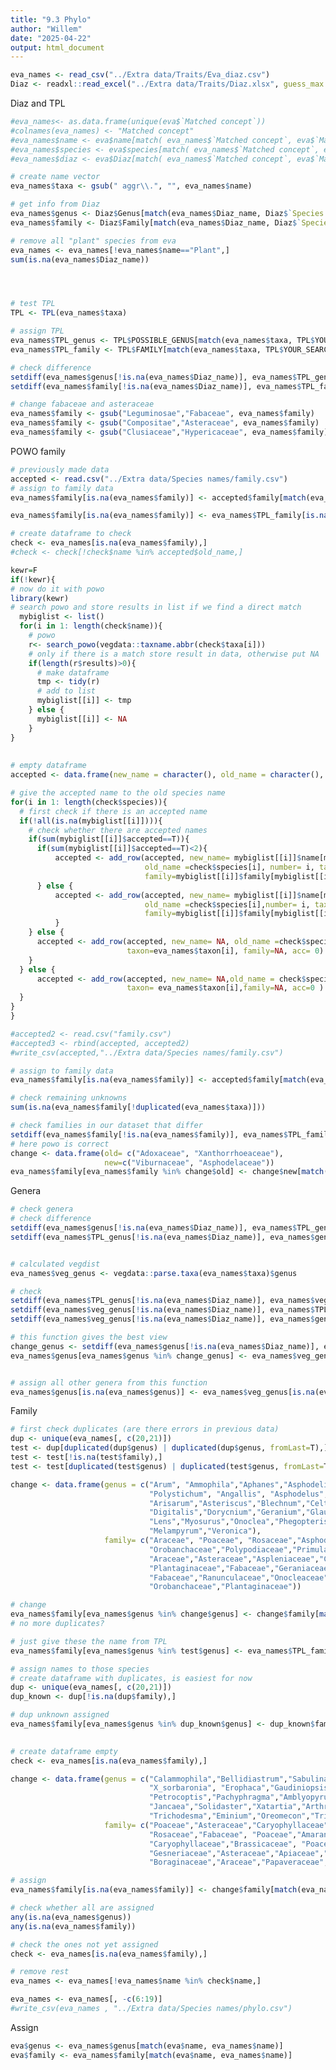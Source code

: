---
title: "9.3 Phylo"
author: "Willem"
date: "2025-04-22"
output: html_document
---
```{r}
eva_names <- read_csv("../Extra data/Traits/Eva_diaz.csv")
Diaz <- readxl::read_excel("../Extra data/Traits/Diaz.xlsx", guess_max = min(2000, n_max = NULL))

```


Diaz and TPL
```{r}
#eva_names<- as.data.frame(unique(eva$`Matched concept`))
#colnames(eva_names) <- "Matched concept"
#eva_names$name <- eva$name[match( eva_names$`Matched concept`, eva$`Matched concept`)]
#eva_names$species <- eva$species[match( eva_names$`Matched concept`, eva$`Matched concept`)]
#eva_names$diaz <- eva$Diaz[match( eva_names$`Matched concept`, eva$`Matched concept`)]

# create name vector
eva_names$taxa <- gsub(" aggr\\.", "", eva_names$name)

# get info from Diaz
eva_names$genus <- Diaz$Genus[match(eva_names$Diaz_name, Diaz$`Species name standardized against TPL`)]
eva_names$family <- Diaz$Family[match(eva_names$Diaz_name, Diaz$`Species name standardized against TPL`)]

# remove all "plant" species from eva
eva_names <- eva_names[!eva_names$name=="Plant",]
sum(is.na(eva_names$Diaz_name))




# test TPL
TPL <- TPL(eva_names$taxa)

# assign TPL
eva_names$TPL_genus <- TPL$POSSIBLE_GENUS[match(eva_names$taxa, TPL$YOUR_SEARCH)]
eva_names$TPL_family <- TPL$FAMILY[match(eva_names$taxa, TPL$YOUR_SEARCH)]

# check difference
setdiff(eva_names$genus[!is.na(eva_names$Diaz_name)], eva_names$TPL_genus[!is.na(eva_names$Diaz_name)])
setdiff(eva_names$family[!is.na(eva_names$Diaz_name)], eva_names$TPL_family[!is.na(eva_names$Diaz_name)])

# change fabaceae and asteraceae
eva_names$family <- gsub("Leguminosae","Fabaceae", eva_names$family)
eva_names$family <- gsub("Compositae","Asteraceae", eva_names$family)
eva_names$family <- gsub("Clusiaceae","Hypericaceae", eva_names$family)
```



POWO family
```{r}
# previously made data
accepted <- read.csv("../Extra data/Species names/family.csv")
# assign to family data
eva_names$family[is.na(eva_names$family)] <- accepted$family[match(eva_names$name[is.na(eva_names$family)], accepted$old_name)]

eva_names$family[is.na(eva_names$family)] <- eva_names$TPL_family[is.na(eva_names$family)] 

# create dataframe to check
check <- eva_names[is.na(eva_names$family),]
#check <- check[!check$name %in% accepted$old_name,]

kewr=F
if(!kewr){
# now do it with powo
library(kewr)
# search powo and store results in list if we find a direct match
  mybiglist <- list()
  for(i in 1: length(check$name)){
    # powo
    r<- search_powo(vegdata::taxname.abbr(check$taxa[i]))
    # only if there is a match store result in data, otherwise put NA
    if(length(r$results)>0){
      # make dataframe
      tmp <- tidy(r)
      # add to list
      mybiglist[[i]] <- tmp
    } else {
      mybiglist[[i]] <- NA
    }
} 
  
  
# empty dataframe
accepted <- data.frame(new_name = character(), old_name = character(), number= numeric(), taxon= character(), family= character(), acc = numeric())

# give the accepted name to the old species name
for(i in 1: length(check$species)){
  # first check if there is an accepted name
  if(!all(is.na(mybiglist[[i]]))){
    # check whether there are accepted names
    if(sum(mybiglist[[i]]$accepted==T)){
      if(sum(mybiglist[[i]]$accepted==T)<2){
          accepted <- add_row(accepted, new_name= mybiglist[[i]]$name[mybiglist[[i]]$accepted==T],
                              old_name =check$species[i], number= i, taxon= eva_names$taxon[i],
                              family=mybiglist[[i]]$family[mybiglist[[i]]$accepted==T], acc= 1)
      } else {
          accepted <- add_row(accepted, new_name= mybiglist[[i]]$name[mybiglist[[i]]$accepted==T],
                              old_name =check$species[i],number= i, taxon= eva_names$taxon[i],
                              family=mybiglist[[i]]$family[mybiglist[[i]]$accepted==T],  acc= 2) 
          }
    } else {
      accepted <- add_row(accepted, new_name= NA, old_name =check$species[i] ,  number= i,
                          taxon=eva_names$taxon[i], family=NA, acc= 0)
    }
  } else {
      accepted <- add_row(accepted, new_name= NA,old_name = check$species[i],  number= i, 
                          taxon= eva_names$taxon[i],family=NA, acc=0 )
  } 
}
}

#accepted2 <- read.csv("family.csv")
#accepted3 <- rbind(accepted, accepted2)
#write_csv(accepted,"../Extra data/Species names/family.csv")

# assign to family data
eva_names$family[is.na(eva_names$family)] <- accepted$family[match(eva_names$name[is.na(eva_names$family)], accepted$old_name)]

# check remaining unknowns
sum(is.na(eva_names$family[!duplicated(eva_names$taxa)]))

# check families in our dataset that differ
setdiff(eva_names$family[!is.na(eva_names$family)], eva_names$TPL_family[!is.na(eva_names$family)])
# here powo is correct
change <- data.frame(old= c("Adoxaceae", "Xanthorrhoeaceae"),
                     new=c("Viburnaceae", "Asphodelaceae"))
eva_names$family[eva_names$family %in% change$old] <- change$new[match(eva_names$family[eva_names$family %in% change$old], change$old)]
```


Genera
```{r}
# check genera
# check difference
setdiff(eva_names$genus[!is.na(eva_names$Diaz_name)], eva_names$TPL_genus[!is.na(eva_names$Diaz_name)])
setdiff(eva_names$TPL_genus[!is.na(eva_names$Diaz_name)], eva_names$genus[!is.na(eva_names$Diaz_name)])


# calculated vegdist
eva_names$veg_genus <- vegdata::parse.taxa(eva_names$taxa)$genus

# check
setdiff(eva_names$TPL_genus[!is.na(eva_names$Diaz_name)], eva_names$veg_genus[!is.na(eva_names$Diaz_name)])
setdiff(eva_names$veg_genus[!is.na(eva_names$Diaz_name)], eva_names$TPL_genus[!is.na(eva_names$Diaz_name)])
setdiff(eva_names$veg_genus[!is.na(eva_names$Diaz_name)], eva_names$genus[!is.na(eva_names$Diaz_name)])

# this function gives the best view
change_genus <- setdiff(eva_names$genus[!is.na(eva_names$Diaz_name)], eva_names$veg_genus[!is.na(eva_names$Diaz_name)])
eva_names$genus[eva_names$genus %in% change_genus] <- eva_names$veg_genus[eva_names$genus %in% change_genus]


# assign all other genera from this function
eva_names$genus[is.na(eva_names$genus)] <- eva_names$veg_genus[is.na(eva_names$genus)]
```


Family
```{r}
# first check duplicates (are there errors in previous data)
dup <- unique(eva_names[, c(20,21)])
test <- dup[duplicated(dup$genus) | duplicated(dup$genus, fromLast=T),]
test <- test[!is.na(test$family),]
test <- test[duplicated(test$genus) | duplicated(test$genus, fromLast=T),]

change <- data.frame(genus = c("Arum", "Ammophila","Aphanes","Asphodeline","Athyrium","Corrigiola", "Dryopteris","Melampyrum",
                               "Polystichum", "Angallis", "Asphodelus", "Anagallis","Anisantha",
                               "Arisarum","Asteriscus","Blechnum","Celtis","Consolida","Cystopteris","Dictamnus",
                               "Digitalis","Dorycnium","Geranium","Glaux","Gymnocarpium","Hemerocallis",
                               "Lens","Myosurus","Onoclea","Phegopteris", "Achillea","Celtis",
                               "Melampyrum","Veronica"),
                     family= c("Araceae", "Poaceae", "Rosaceae","Asphodelaceae","Aspleniaceae","Caryophyllaceae","Polypodiaceae",
                               "Orobanchaceae","Polypodiaceae","Primulaceae", "Xanthorrhoeaceae","Primulaceae","Poaceae",
                               "Araceae","Asteraceae","Aspleniaceae","Cannabaceae","Boraginaceae","Aspleniaceae","Lamiaceae",
                               "Plantaginaceae","Fabaceae","Geraniaceae","Primulaceae","Cystopteridaceae","Asphodelaceae",
                               "Fabaceae","Ranunculaceae","Onocleaceae","Thelypteridaceae","Asteraceae","Cannabaceae",
                               "Orobanchaceae","Plantaginaceae"))

# change 
eva_names$family[eva_names$genus %in% change$genus] <- change$family[match(eva_names$genus[eva_names$genus %in% change$genus], change$genus)]
# no more duplicates?

# just give these the name from TPL
eva_names$family[eva_names$genus %in% test$genus] <- eva_names$TPL_family[eva_names$genus %in% test$genus]

# assign names to those species
# create dataframe with duplicates, is easiest for now
dup <- unique(eva_names[, c(20,21)])
dup_known <- dup[!is.na(dup$family),]

# dup unknown assigned
eva_names$family[eva_names$genus %in% dup_known$genus] <- dup_known$family[match(eva_names$genus[eva_names$genus %in% dup_known$genus],
                                                                                 dup_known$genus)]

# create dataframe empty
check <- eva_names[is.na(eva_names$family),]

change <- data.frame(genus = c("Calammophila","Bellidiastrum","Sabulina","X_triticosecale","Thinoelymus","Liliopsida","Thinoelymus",
                               "X_sorbaronia", "Erophaca","Gaudiniopsis","Arthrocaulon","X_schedolium","Vahlodea","Sclerocaryopsis",
                               "Petrocoptis","Pachyphragma","Amblyopyrum","Anchusella", "Mycelis","Agropogon","Acuston",
                               "Jancaea","Solidaster","Xatartia","Arthropteris","Malosorbus","Eminium","Chrysophthalmum",
                               "Trichodesma","Eminium","Oreomecon","Triticale","Avenochloa","Cenataurea","Elaeagnos"),
                     family= c("Poaceae","Asteraceae","Caryophyllaceae","Poaceae", "Poaceae","Liliaceae", "Poaceae",
                               "Rosaceae","Fabaceae", "Poaceae","Amaranthaceae","Poaceae","Poaceae", "Boraginaceae",
                               "Caryophyllaceae","Brassicaceae", "Poaceae","Boraginaceae","Asteraceae","Poaceae","Brassicaceae",
                               "Gesneriaceae","Asteraceae","Apiaceae","Polypodiaceae","Rosaceae","Araceae","Asteraceae",
                               "Boraginaceae","Araceae","Papaveraceae","Poaceae","Poaceae","Asteraceae","Elaeagnaceae"))

# assign
eva_names$family[is.na(eva_names$family)] <- change$family[match(eva_names$genus[is.na(eva_names$family)], change$genus)]

# check whether all are assigned
any(is.na(eva_names$genus))
any(is.na(eva_names$family))

# check the ones not yet assigned
check <- eva_names[is.na(eva_names$family),]

# remove rest
eva_names <- eva_names[!eva_names$name %in% check$name,]

eva_names <- eva_names[, -c(6:19)]
#write_csv(eva_names , "../Extra data/Species names/phylo.csv")
```

Assign
```{r}
eva$genus <- eva_names$genus[match(eva$name, eva_names$name)]
eva$family <- eva_names$family[match(eva$name, eva_names$name)]
```
